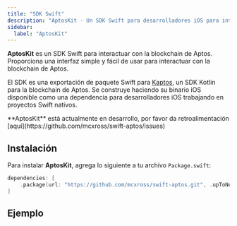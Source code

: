```yaml
---
title: "SDK Swift"
description: "AptosKit - Un SDK Swift para desarrolladores iOS para interactuar con la blockchain de Aptos, construido sobre Kaptos"
sidebar:
  label: "AptosKit"
---
```



**AptosKit** es un SDK Swift para interactuar con la blockchain de Aptos.
Proporciona una interfaz simple y fácil de usar para interactuar con la
blockchain de Aptos.

El SDK es una exportación de paquete Swift para [Kaptos](/es/build/sdks/community-sdks/kotlin-sdk), un SDK Kotlin para
la blockchain de Aptos. Se construye haciendo su binario iOS disponible como una
dependencia para desarrolladores iOS trabajando en proyectos Swift nativos.

<Aside type="note">
  **AptosKit** está actualmente en desarrollo, por favor da retroalimentación [aquí](https://github.com/mcxross/swift-aptos/issues)
</Aside>

## Instalación

Para instalar **AptosKit**, agrega lo siguiente a tu archivo `Package.swift`:

```swift filename="Package.swift"
dependencies: [
    .package(url: "https://github.com/mcxross/swift-aptos.git", .upToNextMajor(from: <version>))
]
```

## Ejemplo

<CardGrid>
  <LinkCard href="/es/build/sdks/community-sdks/kotlin-sdk/for-ios-devs/getting-started" title="Guía Rápida" description="Integra Aptos en < 5 minutos" />

  <LinkCard href="https://github.com/mcxross/swift-aptos/tree/main/iOSDemo/iOSDemo" title="Demo iOS" description="Aplicación iOS de ejemplo usando AptosKit" target="_blank" />
</CardGrid>
